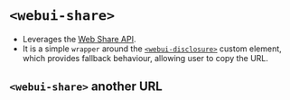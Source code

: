 
<Meta of={WebUIShare} />

# `<webui-share>`
- Leverages the [Web Share API](https://developer.mozilla.org/en-US/docs/Web/API/Navigator/share).
- It is a simple `wrapper` around the [`<webui-disclosure>`](/docs/web-components-or-custom-elements-webui-disclosure--docs) custom element, which provides fallback behaviour, allowing user to copy the URL.

<Canvas of={WebUIShare.WebUIShare} />

## `<webui-share>` another URL
<Canvas of={WebUIShare.WebUIShareAnotherUrl} />
